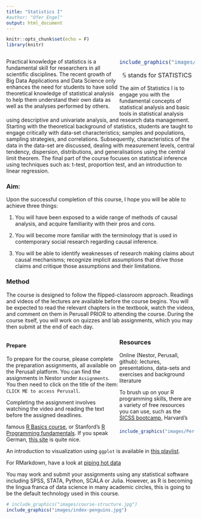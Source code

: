 ```yaml
---
title: "Statistics I"
#author: "Ofer Engel"
output: html_document
---
```


<style>
.column-left{
  float: left;
  width: 60%;
  text-align: left;
}
.column-right{
  float: right;
  width: 40%;
  text-align: right;
  padding-left: 10px;
}

.column-full{
  float: none;
  width: 100%;
  text-align: left;
}



.column-right-text-left{
  float: right;
  width: 40%;
  text-align: left;
  font-size: 10px;
}




.column-right-text-center{
  float: right;
  width: 40%;
  text-align: center;
  font-size: 16px;
}

.RUsers {
  padding: 1em;
  background: aliceblue;
  color: black;
}



.SPSS {
  padding: 1em;
  background: whitesmoke;
  color: black;
}

</style>

```r
knitr::opts_chunk$set(echo = F)
library(knitr)
```


<div class="column-right-text-center">

```r
include_graphics("images/sperman.gif")
```

$\mathbb{S}$ stands for STATISTICS

</div>


<div class="column-left">

Practical knowledge of statistics is a fundamental skill for researchers in all scientific disciplines. The recent growth of Big Data Applications and Data Science only enhances the need for students to have solid theoretical knowledge of statistical analysis to help them understand their own data as well as the analyses performed by others.

</div>



<div class="column-full">

The aim of Statistics I is to engage you with the fundamental concepts of statistical analysis and basic tools in statistical analysis using descriptive and univariate analysis, and research data management. Starting with the theoretical background of statistics, students are taught to engage critically with data-set characteristics; samples and populations, sampling strategies, and correlations. Subsequently, characteristics of the data in the data-set are discussed, dealing with measurement levels, central tendency, dispersion, distributions, and generalisations using the central limit theorem. The final part of the course focuses on statistical inference using techniques such as: t-test, proportion test, and an introduction to linear regression.

### Aim: 

Upon the successful completion of this course, I hope you will be able to achieve three things:

1. You will have been exposed to a wide range of methods of causal analysis, and acquire familiarity with their pros and cons. 

2. You will become more familiar with the terminology that is used in contemporary social research regarding causal inference.
 
3. You will be able to identify weaknesses of research making claims about causal mechanisms; recognize implicit assumptions that drive those claims and critique those assumptions and their limitations. 


### Method

The course is designed to follow the flipped-classroom approach. Readings and videos of the lectures are available before the course begins. You will be expected to read the relevant chapters in the textbook, watch the videos, and comment on them in Perusall PRIOR to attending the course. 
During the course itself, you will work on quizzes and lab assignments, which you may then submit at the end of each day. 
</div>


<div class="column-left">

#### Prepare

To prepare for the course, please complete the preparation assignments, all available on the Perusall platform. You can find the assignments in Nestor under `Assignments`.  You then need to click on the title of the item: `CLICK ME to access Perusall`. 

Completing the assignment involves watching the video and reading the text before the assigned deadlines. 

</div>


<div class="column-right">
```r

include_graphics("images/Perusall.jpg")

```
</div>




### Resources

Online (Nestor, Perusall, github): lectures, presentations, data-sets and exercises and background literature

To brush up on your R programming skills, there are a variety of free resources you can use, such as the [SICSS bootcamp](https://sicss.io/boot_camp/), Harvard’s famous [R Basics course](https://www.edx.org/course/data-science-r-basics), or Stanford’s [R Programming fundamentals](https://www.edx.org/course/r-programming-fundamentals). If you speak German, [this site](https://shiny.lmes.uni-potsdam.de/startR/) is quite nice. 

An introduction to visualization using `ggplot` is available in [this playlist](https://bit.ly/3rrzzqV).

For RMarkdown, have a look at [piping hot data](https://www.pipinghotdata.com/posts/2020-09-07-introducing-the-rstudio-ide-and-r-markdown/)

You may work and submit your assignments using any  statistical software including SPSS, STATA, Python, SCALA or Julia. However, as R is becoming the lingua franca of data science in many academic circles, this is going to be the default technology used in this course. 


```r

# include_graphics("images/course-structure.jpg")
include_graphics("images/index-penguins.jpg")

```


